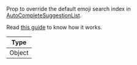 Prop to override the default emoji search index in [AutoCompleteSuggestionList](../../../../ui-components/message-input-components/autocomplete-suggestion-list.mdx).

Read [this guide](../../../../ui-cookbook/custom-auto-complete-suggestion-list.mdx#customize-auto-complete-emoji-search-result) to know how it works.

| Type   |
| ------ |
| Object |
